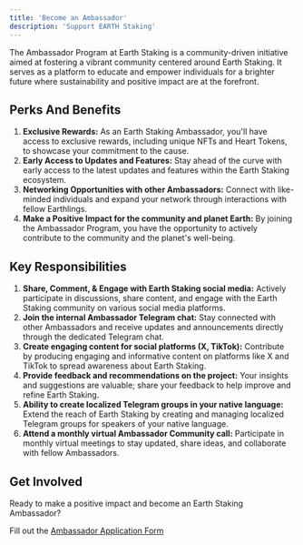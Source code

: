 ```yaml
---
title: 'Become an Ambassador'
description: 'Support EARTH Staking'
---
```

The Ambassador Program at Earth Staking is a community-driven initiative aimed at fostering a vibrant community centered around Earth Staking. It serves as a platform to educate and empower individuals for a brighter future where sustainability and positive impact are at the forefront.

## Perks And Benefits 

1. **Exclusive Rewards:** As an Earth Staking Ambassador, you'll have access to exclusive rewards, including unique NFTs and Heart Tokens, to showcase your commitment to the cause.
2. **Early Access to Updates and Features:** Stay ahead of the curve with early access to the latest updates and features within the Earth Staking ecosystem.
3.  **Networking Opportunities with other Ambassadors:** Connect with like-minded individuals and expand your network through interactions with fellow Earthlings.
4.  **Make a Positive Impact for the community and planet Earth:** By joining the Ambassador Program, you have the opportunity to actively contribute to the community and the planet's well-being.

## Key Responsibilities 

1. **Share, Comment, & Engage with Earth Staking social media:** Actively participate in discussions, share content, and engage with the Earth Staking community on various social media platforms.
2.  **Join the internal Ambassador Telegram chat:** Stay connected with other Ambassadors and receive updates and announcements directly through the dedicated Telegram chat.
3.  **Create engaging content for social platforms (X, TikTok):** Contribute by producing engaging and informative content on platforms like X and TikTok to spread awareness about Earth Staking.
4. **Provide feedback and recommendations on the project:** Your insights and suggestions are valuable; share your feedback to help improve and refine Earth Staking.
5.  **Ability to create localized Telegram groups in your native language:** Extend the reach of Earth Staking by creating and managing localized Telegram groups for speakers of your native language.
6.  **Attend a monthly virtual Ambassador Community call:** Participate in monthly virtual meetings to stay updated, share ideas, and collaborate with fellow Ambassadors.

## Get Involved
Ready to make a positive impact and become an Earth Staking Ambassador? 

Fill out the [Ambassador Application Form](https://earthstaking.typeform.com/to/QqLb78BH)

